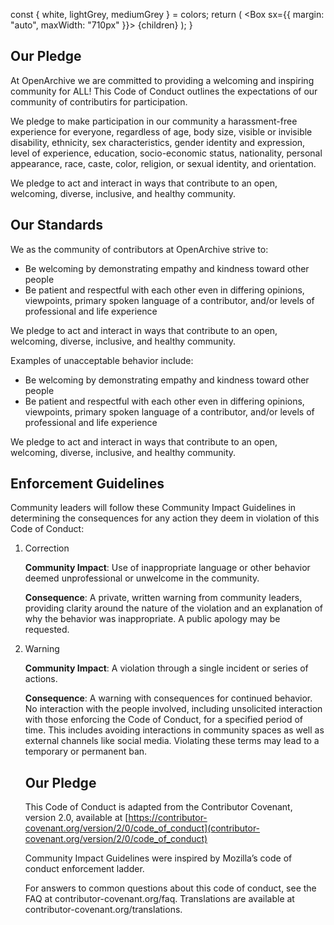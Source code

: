 
  const { white, lightGrey, mediumGrey } = colors;
  return (
    <Layout>
      <Head>
        <title>OpenArchive: Code of Conduct</title>
      </Head>
      <HeaderSection />
      <PageSection backgroundColor={white}>
        <Box sx={{ margin: "auto", maxWidth: "710px" }}>
          <MDXProvider components={components}>{children}</MDXProvider>
        </Box>
      </PageSection>
    </Layout>
  );
}

[comment]: # "↓↓↓ Editable ↓↓↓"

## Our Pledge

At OpenArchive we are committed to providing a welcoming and inspiring community for ALL! This Code of Conduct outlines the expectations of our community of contributirs for participation.

We pledge to make participation in our community a harassment-free experience for everyone, regardless of age, body size, visible or invisible disability, ethnicity, sex characteristics, gender identity and expression, level of experience, education, socio-economic status, nationality, personal appearance, race, caste, color, religion, or sexual identity, and orientation.

We pledge to act and interact in ways that contribute to an open, welcoming, diverse, inclusive, and healthy community.

## Our Standards

We as the community of contributors at OpenArchive strive to:

- Be welcoming by demonstrating empathy and kindness toward other people
- Be patient and respectful with each other even in differing opinions, viewpoints, primary spoken language of a contributor, and/or levels of professional and life experience

We pledge to act and interact in ways that contribute to an open, welcoming, diverse, inclusive, and healthy community.

Examples of unacceptable behavior include:

- Be welcoming by demonstrating empathy and kindness toward other people
- Be patient and respectful with each other even in differing opinions, viewpoints, primary spoken language of a contributor, and/or levels of professional and life experience

We pledge to act and interact in ways that contribute to an open, welcoming, diverse, inclusive, and healthy community.

## Enforcement Guidelines

Community leaders will follow these Community Impact Guidelines in determining the consequences for any action they deem in violation of this Code of Conduct:

1. Correction

   **Community Impact**: Use of inappropriate language or other behavior deemed unprofessional or unwelcome in the community.

   **Consequence**: A private, written warning from community leaders, providing clarity around the nature of the violation and an explanation of why the behavior was inappropriate. A public apology may be requested.

2. Warning

   **Community Impact**: A violation through a single incident or series of actions.

   **Consequence**: A warning with consequences for continued behavior. No interaction with the people involved, including unsolicited interaction with those enforcing the Code of Conduct, for a specified period of time. This includes avoiding interactions in community spaces as well as external channels like social media. Violating these terms may lead to a temporary or permanent ban.

   ## Our Pledge

   This Code of Conduct is adapted from the Contributor Covenant, version 2.0, available at [https://contributor-covenant.org/version/2/0/code_of_conduct](contributor-covenant.org/version/2/0/code_of_conduct)

   Community Impact Guidelines were inspired by Mozilla’s code of conduct enforcement ladder.

   For answers to common questions about this code of conduct, see the FAQ at contributor-covenant.org/faq. Translations are available at contributor-covenant.org/translations.
